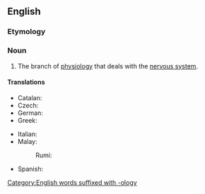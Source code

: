 ==English==
{{wikipedia}}

===Etymology===
{{prefix|en|neuro|physiology}}

===Noun===
{{en-noun|-|neurophysiologies}}

# {{lb|en|physiology|neuroscience}} The branch of [[physiology]] that deals with the [[nervous system]].

====Translations====
{{trans-top|branch of physiology that deals with the nervous system}}
* Catalan: {{t|ca|neurofisiologia|f}}
* Czech: {{t|cs|neurofyziologie|f}}
* German: {{t+|de|Neurophysiologie|f}}
* Greek: {{t+|el|νευροφυσιολογία|f}}
{{trans-mid}}
* Italian: {{t+|it|neurofisiologia|f}}
* Malay:
*: Rumi: {{t+|ms|neurofisiologi}}
* Spanish: {{t|es|neurofisiología|f}}
{{trans-bottom}}
[[Category:English words suffixed with -ology]]